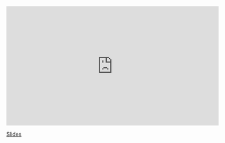 <iframe width="560" height="315" src="https://www.youtube.com/embed/oJcskI1gJRo" frameborder="0" allow="accelerometer; autoplay; encrypted-media; gyroscope; picture-in-picture" allowfullscreen></iframe>

[Slides](https://sta-363-s20.lucymcgowan.com/slides/16-decision-tree-reg-building.html#1)